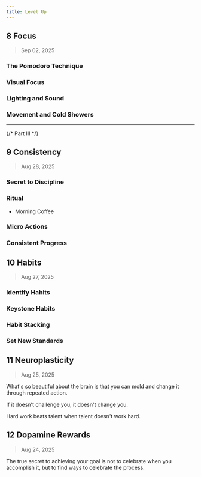 ```yaml
---
title: Level Up
---
```


## 8 Focus

> Sep 02, 2025

### The Pomodoro Technique

### Visual Focus

### Lighting and Sound

### Movement and Cold Showers

---

{/* Part III */}
## 9 Consistency

> Aug 28, 2025

### Secret to Discipline

### Ritual

- Morning Coffee

### Micro Actions

### Consistent Progress

## 10 Habits

> Aug 27, 2025

### Identify Habits

### Keystone Habits

### Habit Stacking

### Set New Standards

## 11 Neuroplasticity

> Aug 25, 2025

What's so beautiful about the brain is that you can mold and change it through repeated action.

If it doesn't challenge you, it doesn't change you.

Hard work beats talent when talent doesn't work hard.

## 12 Dopamine Rewards

> Aug 24, 2025

The true secret to achieving your goal is not to celebrate when you accomplish it, but to find ways to celebrate the process.
